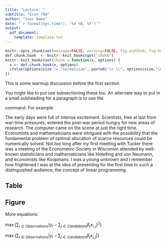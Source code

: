 ```yaml
---
title: "Lecture: "
subtitle: "Econ 700"
author: "Your Name"
date: "`r format(Sys.time(), '%d %B, %Y')`"
output:
  pdf_document: 
    template: template.tex
---
```


```r
knitr::opts_chunk$set(message=FALSE, warning=FALSE, fig.width=6, fig.height=3, fig.align="center", size = "footnotesize")
def.chunk.hook  <- knitr::knit_hooks$get("chunk")
knitr::knit_hooks$set(chunk = function(x, options) {
  x <- def.chunk.hook(x, options)
  ifelse(options$size != "normalsize", paste0("\n \\", options$size,"\n\n", x, "\n\n \\normalsize"), x)
})
```

\begin{enumerate}
\item \textcolor{Lblue}{Lecture Blue, Lblue}
\item \textcolor{Lred}{Lecture Red, Lred}
\item \textcolor{Lbg}{Lecture Blue Green, Lbg}
\item \textcolor{Llg}{Lecture lightgreen, Llg}
\item \textcolor{Ldg}{Lecture darkgreen, Ldg}
\end{enumerate}

This is some warmup discussion before the first section.

\section{Here's a section header}

\subsection{Here's a subsection}

You might like to put use subsectioning these too.  An alternate way to put in a small subheading for a paragraph is to use the \begin{verbatim} \paragraph \end{verbatim} command.  For example:

\paragraph{A remembrance by Dantzig.}  The early days were full of intense excitement. Scientists, free at last from war-time pressures, entered the post-war period hungry for new areas of research. The computer came on the scene at just the right time. Economists and mathematicians were intrigued with the possibility that the fundamental problem of optimal allocation of scarce resources could be numerically solved. Not too long after my first meeting with Tucker there was a meeting of the Econometric Society in Wisconsin attended by well-known statisticians and mathematicians like Hotelling and von Neumann, and economists like Koopmans. I was a young unknown and I remember how frightened I was at the idea of presenting for the first time to such a distinguished audience, the concept of linear programming.


## Table

\begin{table}[H]
\centering
\caption{"Caption"}
\resizebox{0.8\textwidth}{0.4\textheight}{\input{"table.tex"}}
\end{table}

## Figure

\begin{figure}
\caption{"Caption"}
\begin{center}\includegraphics[width=0.8\textwidth]{Figure1.pdf} \end{center}

{\footnotesize  \textit{Notes}: Figure notes ........................}
\end{figure}

More equations:

$\max \Big\{ \sum_{i \in Observations} \Big( y_i - \sum_{j \in Candidates} \beta_j x_{i,j} \Big) ^2 \Big\}$

$\max\Bigg\{ \sum_{i \in Observations} \Big| y_i - \sum_{j \in Candidates} \beta_j x_{i,j} \Big| \Bigg\}$


